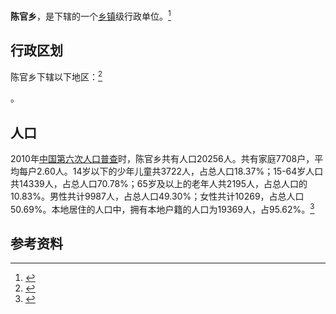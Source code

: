 {{中国乡级行政区|37/05/23/208/000}}

'''陈官乡'''，是{{PRC admin/fullname|37/05/23/208/000|3}}下辖的一个[[乡镇|乡镇]]级行政单位。<ref>{{PRC admin/ref sgc|{{PRC admin/parent|37/05/23/208/000}}}}</ref>

== 行政区划 ==

陈官乡下辖以下地区：<ref>{{PRC admin/ref sgc|37/05/23/208/000}}</ref>

{{PRC admin/children|37/05/23/208/000}}。
== 人口 ==

2010年[[中国第六次人口普查|中国第六次人口普查]]时，陈官乡共有人口20256人。共有家庭7708户，平均每户2.60人。14岁以下的少年儿童共3722人，占总人口18.37%；15-64岁人口共14339人，占总人口70.78%；65岁及以上的老年人共2195人，占总人口的10.83%。男性共计9987人，占总人口49.30%；女性共计10269，占总人口50.69%。本地居住的人口中，拥有本地户籍的人口为19369人，占95.62%。<ref name="人口普查2010">{{cite web| url =http://www.yearbookchina.com/navipage-n2013030152000017.html| title =《中国2010年人口普查分乡、镇、街道资料》| author =中国国务院人口普查办公室、中国国家统计局人口就业统计司等| year =2010| website =统计年鉴分享平台| page =表15 山东省乡、镇、街道人口| format =收费| access-date =2018-07-19| archive-url =https://web.archive.org/web/20180719084356/http://www.yearbookchina.com/navipage-n2013030152000017.html| archive-date =2018-07-19| dead-url =yes}}</ref>

== 参考资料 ==

{{reflist}}

{{PRC admin/navcat|37/05/23/208/000}}
{{山东行政区划小作品}}